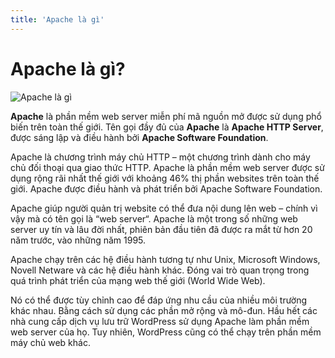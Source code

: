 ```yaml
---
title: 'Apache là gì'
---
```


# Apache là gì?

![Apache là gì](/static/media/apache.png)

**Apache** là phần mềm web server miễn phí mã nguồn mở được sử dụng phổ biến trên toàn thế giới. Tên gọi đầy đủ của **Apache** là **Apache HTTP Server**, được sáng lập và điều hành bởi **Apache Software Foundation**.

Apache là chương trình máy chủ HTTP – một chương trình dành cho máy chủ đối thoại qua giao thức HTTP. Apache là phần mềm web server được sử dụng rộng rãi nhất thế giới với khoảng 46% thị phần websites trên toàn thế giới. Apache được điều hành và phát triển bởi Apache Software Foundation.

Apache giúp người quản trị website có thể đưa nội dung lên web – chính vì vậy mà có tên gọi là “web server“. Apache là một trong số những web server uy tín và lâu đời nhất, phiên bản đầu tiên đã được ra mắt từ hơn 20 năm trước, vào những năm 1995.

Apache chạy trên các hệ điều hành tương tự như Unix, Microsoft Windows, Novell Netware và các hệ điều hành khác. Đóng vai trò quan trọng trong quá trình phát triển của mạng web thế giới (World Wide Web).

Nó có thể được tùy chỉnh cao để đáp ứng nhu cầu của nhiều môi trường khác nhau. Bằng cách sử dụng các phần mở rộng và mô-đun. Hầu hết các nhà cung cấp dịch vụ lưu trữ WordPress sử dụng Apache làm phần mềm web server của họ. Tuy nhiên, WordPress cũng có thể chạy trên phần mềm máy chủ web khác.
